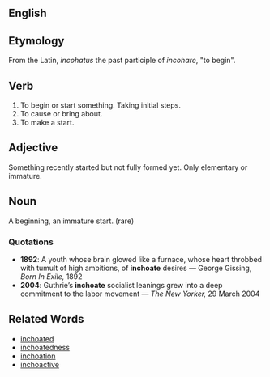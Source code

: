 ==English==

==Etymology==
From the Latin, ''incohatus'' the past participle of ''incohare'', "to begin". 

==Verb==
#To begin or start something. Taking initial steps.
#To cause or bring about.
#To make a start.

==Adjective==
Something recently started but not fully formed yet. Only elementary or immature. 

==Noun==
A beginning, an immature start. (rare)

===Quotations===
*'''1892''': A youth whose brain glowed like a furnace, whose heart throbbed with tumult of high ambitions, of '''inchoate''' desires &mdash; George Gissing, ''Born In Exile,'' 1892
*'''2004''': Guthrie’s '''inchoate''' socialist leanings grew into a deep commitment to the labor movement &mdash; ''The New Yorker,'' 29 March 2004

==Related Words==
*[[inchoated]]
*[[inchoatedness]]
*[[inchoation]]
*[[inchoactive]]